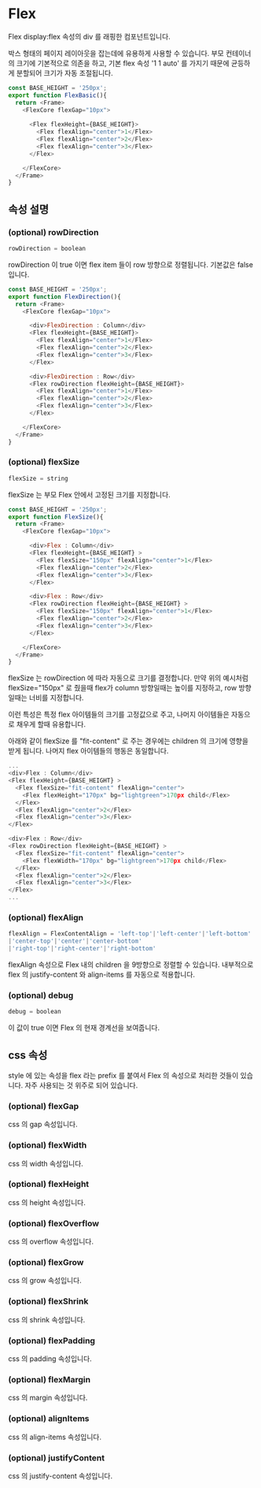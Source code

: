 
# Flex

Flex display:flex 속성의 div 를 래핑한 컴포넌트입니다.

박스 형태의 페이지 레이아웃을 잡는데에 유용하게 사용할 수 있습니다.
부모 컨테이너의 크기에 기본적으로 의존을 하고, 기본 flex 속성 '1 1 auto' 를 가지기 때문에 균등하게 분할되어 크기가 자동 조절됩니다.

```javascript
const BASE_HEIGHT = '250px';
export function FlexBasic(){
  return <Frame>
    <FlexCore flexGap="10px">
      
      <Flex flexHeight={BASE_HEIGHT}>
        <Flex flexAlign="center">1</Flex>
        <Flex flexAlign="center">2</Flex>
        <Flex flexAlign="center">3</Flex>
      </Flex>

    </FlexCore>
  </Frame>
}
```

<FlexBasic />

## 속성 설명

### (optional) rowDirection
```javascript
rowDirection = boolean
```

rowDirection 이 true 이면 flex item 들이 row 방향으로 정렬됩니다.  기본값은 false 입니다.

```javascript
const BASE_HEIGHT = '250px';
export function FlexDirection(){
  return <Frame>
    <FlexCore flexGap="10px">

      <div>FlexDirection : Column</div>
      <Flex flexHeight={BASE_HEIGHT}>
        <Flex flexAlign="center">1</Flex>
        <Flex flexAlign="center">2</Flex>
        <Flex flexAlign="center">3</Flex>
      </Flex>

      <div>FlexDirection : Row</div>
      <Flex rowDirection flexHeight={BASE_HEIGHT}>
        <Flex flexAlign="center">1</Flex>
        <Flex flexAlign="center">2</Flex>
        <Flex flexAlign="center">3</Flex>
      </Flex>

    </FlexCore>
  </Frame>
}
```

<FlexDirection />

### (optional) flexSize
```javascript
flexSize = string
```

flexSize 는 부모 Flex 안에서 고정된 크기를 지정합니다.

```javascript
const BASE_HEIGHT = '250px';
export function FlexSize(){
  return <Frame>
    <FlexCore flexGap="10px">

      <div>Flex : Column</div>
      <Flex flexHeight={BASE_HEIGHT} >
        <Flex flexSize="150px" flexAlign="center">1</Flex>
        <Flex flexAlign="center">2</Flex>
        <Flex flexAlign="center">3</Flex>
      </Flex>

      <div>Flex : Row</div>
      <Flex rowDirection flexHeight={BASE_HEIGHT} >
        <Flex flexSize="150px" flexAlign="center">1</Flex>
        <Flex flexAlign="center">2</Flex>
        <Flex flexAlign="center">3</Flex>
      </Flex>

    </FlexCore>
  </Frame>
}
```

flexSize 는 rowDirection 에 따라 자동으로 크기를 결정합니다. 만약 위의 예시처럼 flexSize="150px" 로 줬을때
flex가 column 방향일때는 높이를 지정하고, row 방향일때는 너비를 지정합니다.

이런 특성은 특정 flex 아이템들의 크기를 고정값으로 주고, 나머지 아이템들은 자동으로 채우게 할때 유용합니다.

<FlexSize />

아래와 같이 flexSize 를 "fit-content" 로 주는 경우에는 children 의 크기에 영향을 받게 됩니다.  나머지 flex 아이템들의 행동은 동일합니다.

```javascript
...
<div>Flex : Column</div>
<Flex flexHeight={BASE_HEIGHT} >
  <Flex flexSize="fit-content" flexAlign="center">
    <Flex flexHeight="170px" bg="lightgreen">170px child</Flex>
  </Flex>
  <Flex flexAlign="center">2</Flex>
  <Flex flexAlign="center">3</Flex>
</Flex>

<div>Flex : Row</div>
<Flex rowDirection flexHeight={BASE_HEIGHT} >
  <Flex flexSize="fit-content" flexAlign="center">
    <Flex flexWidth="170px" bg="lightgreen">170px child</Flex>
  </Flex>
  <Flex flexAlign="center">2</Flex>
  <Flex flexAlign="center">3</Flex>
</Flex>
...
```

<FlexSizeFitContent />

### (optional) flexAlign
```javascript
flexAlign = FlexContentAlign = 'left-top'|'left-center'|'left-bottom'
|'center-top'|'center'|'center-bottom'
|'right-top'|'right-center'|'right-bottom'
```

flexAlign 속성으로 Flex 내의 children 을 9방향으로 정렬할 수 있습니다. 
내부적으로 flex 의 justify-content 와 align-items 를 자동으로 적용합니다.

<FlexAlign />

### (optional) debug
```javascript
debug = boolean
```

이 값이 true 이면 Flex 의 현재 경계선을 보여줍니다.

## css 속성

style 에 있는 속성을 flex 라는 prefix 를 붙여서 Flex 의 속성으로 처리한 것들이 있습니다. 자주 사용되는 것 위주로 되어 있습니다.

### (optional) flexGap

css 의 gap 속성입니다.

### (optional) flexWidth

css 의 width 속성입니다.

### (optional) flexHeight

css 의 height 속성입니다.

### (optional) flexOverflow

css 의 overflow 속성입니다.

### (optional) flexGrow

css 의 grow 속성입니다.

### (optional) flexShrink

css 의 shrink 속성입니다.

### (optional) flexPadding

css 의 padding 속성입니다.

### (optional) flexMargin

css 의 margin 속성입니다.

### (optional) alignItems

css 의 align-items 속성입니다.

### (optional) justifyContent

css 의 justify-content 속성입니다.